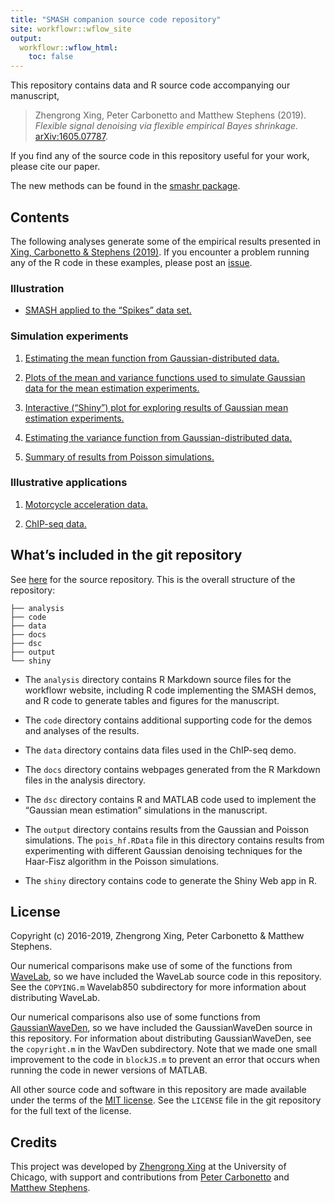 ```yaml
---
title: "SMASH companion source code repository"
site: workflowr::wflow_site
output:
  workflowr::wflow_html:
    toc: false
---
```


This repository contains data and R source code accompanying our
manuscript,

> Zhengrong Xing, Peter Carbonetto and Matthew Stephens (2019).
> *Flexible signal denoising via flexible empirical Bayes shrinkage.*
> [arXiv:1605.07787][smash-preprint].

If you find any of the source code in this repository useful for your
work, please cite our paper.

The new methods can be found in the [smashr package][smashr].

## Contents

The following analyses generate some of the empirical results
presented in [Xing, Carbonetto & Stephens (2019)][smash-preprint]. If
you encounter a problem running any of the R code in these examples,
please post an [issue][issues].

### Illustration

+ [SMASH applied to the "Spikes" data set.](spikesdemo.html)

### Simulation experiments

1. [Estimating the mean function from Gaussian-distributed
data.](gaussmeanest.html)

2. [Plots of the mean and variance functions used to simulate Gaussian data for the mean estimation experiments.](gaussian_signals.html)

3. [Interactive ("Shiny") plot for exploring results of Gaussian mean estimation experiments.](gauss_shiny_setup.html)

4. [Estimating the variance function from Gaussian-distributed
data.](gaussvarest.html)

5. [Summary of results from Poisson simulations.](poisson.html)

### Illustrative applications

1. [Motorcycle acceleration data.](motorcycle.html)

2. [ChIP-seq data.](chipseq.html)

## What's included in the git repository

See [here][smash-github] for the source repository. This is the
overall structure of the repository:

```
├── analysis
├── code
├── data
├── docs
├── dsc
├── output
└── shiny
```

+ The `analysis` directory contains R Markdown source files for the
  workflowr website, including R code implementing the SMASH demos,
  and R code to generate tables and figures for the manuscript.

+ The `code` directory contains additional supporting code for the
  demos and analyses of the results.

+ The `data` directory contains data files used in the ChIP-seq demo.

+ The `docs` directory contains webpages generated from the R
  Markdown files in the analysis directory.

+ The `dsc` directory contains R and MATLAB code used to implement the
  "Gaussian mean estimation" simulations in the manuscript.

+ The `output` directory contains results from the Gaussian and
  Poisson simulations. The `pois_hf.RData` file in this directory
  contains results from experimenting with different Gaussian
  denoising techniques for the Haar-Fisz algorithm in the Poisson
  simulations.

+ The `shiny` directory contains code to generate the Shiny
  Web app in R.

## License

Copyright (c) 2016-2019, Zhengrong Xing, Peter Carbonetto & Matthew
Stephens.

Our numerical comparisons make use of some of the functions from
[WaveLab][wavelab], so we have included the WaveLab source code in
this repository. See the `COPYING.m` Wavelab850 subdirectory for more
information about distributing WaveLab.

Our numerical comparisons also use of some functions from
[GaussianWaveDen][waveden], so we have included the GaussianWaveDen
source in this repository. For information about distributing
GaussianWaveDen, see the `copyright.m` in the WavDen
subdirectory. Note that we made one small improvement to the code in
`blockJS.m` to prevent an error that occurs when running the code in
newer versions of MATLAB.

All other source code and software in this repository are made
available under the terms of the [MIT license][mit-license]. See the
`LICENSE` file in the git repository for the full text of the license.

## Credits

This project was developed by [Zhengrong Xing][zhengrong] at the
University of Chicago, with support and contributions from
[Peter Carbonetto][peter] and [Matthew Stephens][matthew].

[smash-github]: https://github.com/stephenslab/smash-paper
[smashr]: https://github.com/stephenslab/smashr
[smash-preprint]: https://arxiv.org/abs/1605.07787
[issues]: https://github.com/stephenslab/smash-paper/issues
[mit-license]: https://opensource.org/licenses/mit-license.html
[wavelab]: http://statweb.stanford.edu/~wavelab
[waveden]: http://www-ljk.imag.fr/SMS/software/GaussianWaveDen/down.html
[zhengrong]: https://github.com/zrxing
[peter]: http://pcarbo.github.io
[matthew]: http://stephenslab.uchicago.edu
